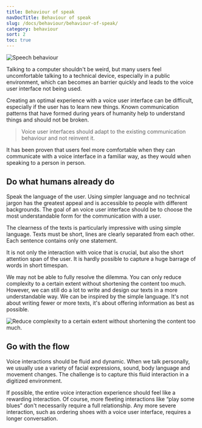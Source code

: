 ```yaml
---
title: Behaviour of speak
navDocTitle: Behaviour of speak
slug: /docs/behaviour/behaviour-of-speak/
category: behaviour
sort: 2
toc: true
---
```


![Speech behaviour](/images/behaviour/speechBehaviour.png)

Talking to a computer shouldn't be weird, but many users feel uncomfortable talking to a technical device, especially in a public environment, which can becomes an barrier quickly and leads to the voice user interface not being used.

Creating an optimal experience with a voice user interface can be difficult, especially if the user has to learn new things. Known communication patterns that have formed during years of humanity help to understand things and should not be broken. 

> Voice user interfaces should adapt to the existing communication behaviour and not reinvent it.

It has been proven that users feel more comfortable when they can communicate with a voice interface in a familiar way, as they would when speaking to a person in person.

## Do what humans already do

Speak the language of the user. Using simpler language and no technical jargon has the greatest appeal and is accessible to people with different backgrounds. The goal of an voice user interface should be to choose the most understandable form for the communication with a user. 

The clearness of the texts is particularly impressive with using simple language. Texts must be short, lines are clearly separated from each other. Each sentence contains only one statement.

It is not only the interaction with voice that is crucial, but also the short attention span of the user. It is hardly possible to capture a huge barrage of words in short timespan.

We may not be able to fully resolve the dilemma. You can only reduce complexity to a certain extent without shortening the content too much. However, we can still do a lot to write and design our texts in a more understandable way. We can be inspired by the simple language. It's not about writing fewer or more texts, it's about offering information as best as possible.

![Reduce complexity to a certain extent without shortening the content too much.](/images/behaviour/doWhatHumansAlreadyDo.png)

## Go with the flow

Voice interactions should be fluid and dynamic. When we talk personally, we usually use a variety of facial expressions, sound, body language and movement changes. The challenge is to capture this fluid interaction in a digitized environment.

If possible, the entire voice interaction experience should feel like a rewarding interaction. Of course, more fleeting interactions like “play some blues” don't necessarily require a full relationship. Any more severe interaction, such as ordering shoes with a voice user interface, requires a longer conversation.
